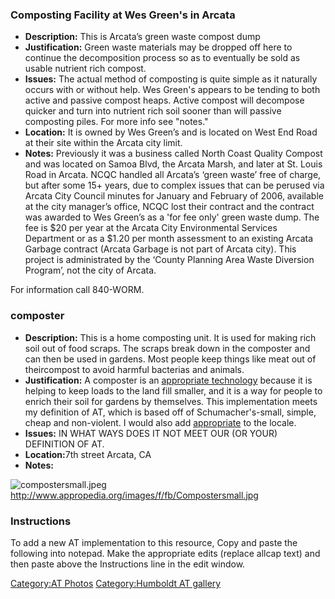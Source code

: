 ===Composting Facility at Wes Green's in Arcata===
*'''Description:''' This is Arcata’s green waste compost dump
*'''Justification:''' Green waste materials may be dropped off here to continue the decomposition process so as to eventually be sold as usable nutrient rich compost.      
*'''Issues:''' The actual method of composting is quite simple as it naturally occurs with or without help.  Wes Green's appears to be tending to both active and passive compost heaps.  Active compost will decompose quicker and turn into nutrient rich soil sooner than will passive composting piles.  For more info see "notes."  
*'''Location:''' It is owned by Wes Green’s and is located on West End Road at their site within the Arcata city limit.
*'''Notes:''' Previously it was a business called North Coast Quality Compost and was located on Samoa Blvd, the Arcata Marsh, and later at St. Louis Road in Arcata.  NCQC handled all Arcata’s ‘green waste’ free of charge, but after some 15+ years, due to complex issues that can be perused via Arcata City Council minutes for January and February of 2006, available at the city manager’s office, NCQC lost their contract and the contract was awarded to Wes Green’s as a 'for fee only' green waste dump. The fee is $20 per year at the Arcata City Environmental Services Department or as a $1.20 per month assessment to an existing Arcata Garbage contract (Arcata Garbage is not part of Arcata city). This project is administrated by the ‘County Planning Area Waste Diversion Program’, not the city of Arcata.

For information call 840-WORM.
 
{{Gallery
|width=400
|height=300
|lines=0
|Image:Composting_1.JPG|
|Image:composting.JPG|
}}

===composter===
*'''Description:''' This is a home composting unit. It is used for making rich soil out of food scraps. The scraps break down in the composter and can then be used in gardens. Most people keep things like meat out of theircompost to avoid harmful bacterias and animals.  
*'''Justification:''' A composter is an [[appropriate technology]] because it is helping to keep loads to the land fill smaller, and it is a way for people to enrich their soil for gardens by themselves. This implementation meets my definition of AT, which is based off of Schumacher's-small, simple, cheap and non-violent. I would also add [[appropriate]] to the locale.
*'''Issues:''' IN WHAT WAYS DOES IT NOT MEET OUR (OR YOUR) DEFINITION OF AT.
*'''Location:'''7th street Arcata, CA
*'''Notes:''' 
[[Image:compostersmall.jpeg]]
http://www.appropedia.org/images/f/fb/[[Compostersmall.jpg]]

===Instructions===
To add a new AT implementation to this resource, Copy and paste the following into notepad. Make the appropriate edits (replace allcap text) and then paste above the Instructions line in the edit window. 
{{template:Parras AT}}


[[Category:AT Photos]]  
[[Category:Humboldt AT gallery]]